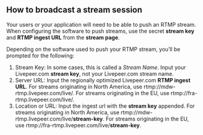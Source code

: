 
<DocsLayout>


## How to broadcast a stream session

Your users or your application will need to be able to push an RTMP stream. When
configuring the software to push streams, use the secret **stream key** and
**RTMP ingest URL** from the **stream page**.

Depending on the software used to push your RTMP stream, you’ll be prompted for
the following:

1. Stream Key: In some cases, this is called a _Stream Name_. Input your
   Livepeer.com **stream key**, not your Livepeer.com stream name.
1. Server URL: Input the regionally optimized Livepeer.com **RTMP ingest URL**.
   For streams originating in North America, use
   rtmp://mdw-rtmp.livepeer.com/live/. For streams originating in the EU, use
   rtmp://fra-rtmp.livepeer.com/live/.
1. Location or URL: Input the ingest url with the **stream key** appended. For
   streams originating in North America, use
   rtmp://mdw-rtmp.livepeer.com/live/<strong>stream-key</strong>. For streams
   originating in the EU, use
   rtmp://fra-rtmp.livepeer.com/live/<strong>stream-key</strong>.

</DocsLayout>

